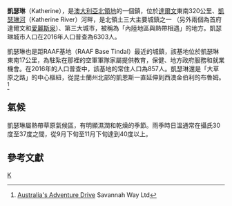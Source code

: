 {{Infobox Australian place
| type      = town
| name      = 凱瑟琳
| state     = nt
| image     = Main-Street-Katherine4888.jpg
| caption   = '''凱瑟琳''' <br/>北領地
| lga       = [[凱瑟琳鎮|凱瑟琳鎮]]
| coordinates = {{coord|14|28|0|S|132|16|0|E|display=inline,title}}
| postcode  = 0850, 0852
| est       = 1926
| pop       = 6,303
| pop_year = {{CensusAU|2016}}
| pop_footnotes = <ref name="census16">{{Census 2016 AUS|id=UCL714001 |name=Katherine (Urban Centre) |accessdate=18 December 2017 |quick=on}}</ref>
| elevation = 108
| maxtemp   = 34.2
| mintemp   = 20.2
| rainfall  = 1112.5
| stategov  = [[凱瑟琳選舉分區|凱瑟琳]]
| fedgov    = [[林吉阿里選區|林吉阿里]]
| dist1     = 318
| dir1      = S
| location1 = [[Darwin,_Northern_Territory|Darwin]]
| dist2     = 1185
| dir2      = N
| location2 = [[Alice_Springs,_Northern_Territory|Alice Springs]]
| dist3     = 516
| dir3      = E
| location3 = [[Kununurra,_Western_Australia|Kununurra]] ([[Western_Australia|WA]])
| dist4     = 273
| dir4      = N
| location4 = [[Daly_Waters,_Northern_Territory|Daly Waters]]
}}

'''凱瑟琳'''（Katherine），是[[澳大利亞|澳大利亞]][[北領地|北領地]]的一個鎮，位於[[達爾文_(澳洲)|達爾文]]東南320公里、[[凱瑟琳河|凱瑟琳河]]（Katherine River）河畔，是北領土三大主要城鎮之一 （另外兩個為首府達爾文和[[愛麗斯泉|愛麗斯泉]]）、第三大城市，被稱為「內陸地區與熱帶相遇」的地方。凱瑟琳城市人口在2016年人口普查為6303人。

凱瑟琳也是距RAAF基地（RAAF Base Tindal）最近的城鎮，該基地位於凱瑟琳東南17公里，為駐紮在那裡的空軍軍隊家屬提供教育，保健、地方政府服務和就業機會。在2016年的人口普查中，該基地的常住人口為857人。凱瑟琳還是「大草原之路」的中心樞紐，從昆士蘭州北部的凱恩斯一直延伸到西澳金伯利的布魯姆。<ref>[http://www.savannahway.com.au/ Australia's Adventure Drive] {{Wayback|url=http://www.savannahway.com.au/ |date=20200913022615 }} Savannah Way Ltd</ref>

==氣候==
凱瑟琳屬熱帶草原氣候區，有明顯濕潤和乾燥的季節。雨季時日溫通常在攝氏30度至37度之間，從9月下旬至11月下旬達到40度以上。

{{Weather box
|location = Katherine Aviation Museum
|metric first = Yes
|single line = Yes
|Jan record high C = 40.9
|Feb record high C = 39.0
|Mar record high C = 39.8
|Apr record high C = 38.3
|May record high C = 36.5 
|Jun record high C = 36.1
|Jul record high C = 36.0
|Aug record high C = 37.7
|Sep record high C = 40.5
|Oct record high C = 41.6
|Nov record high C = 43.1
|Dec record high C = 41.5
|year record high C = 43.1
|Jan high C = 34.6
|Feb high C = 33.9
|Mar high C = 34.2
|Apr high C = 34.0
|May high C = 32.1
|Jun high C = 30.1
|Jul high C = 30.4
|Aug high C = 32.3
|Sep high C = 35.8
|Oct high C = 37.7
|Nov high C = 37.7
|Dec high C = 35.9
|year high C = 34.0
|Jan low C = 24.2
|Feb low C = 23.9
|Mar low C = 23.1
|Apr low C = 20.8
|May low C = 16.8
|Jun low C = 13.8
|Jul low C = 13.0
|Aug low C = 14.6
|Sep low C = 20.1
|Oct low C = 23.7
|Nov low C = 24.6
|Dec low C = 24.5
|year low C = 20.3
|Jan record low C = 19.0
|Feb record low C = 18.7
|Mar record low C = 15.5
|Apr record low C = 9.8
|May record low C = 6.3
|Jun record low C = 3.8
|Jul record low C = 4.2
|Aug record low C = 4.0
|Sep record low C = 8.2
|Oct record low C = 13.3
|Nov record low C = 14.5
|Dec record low C = 19.3
|year record low C = 3.8
|precipitation colour = green
|Jan precipitation mm = 264.4
|Feb precipitation mm = 235.4
|Mar precipitation mm = 202.2
|Apr precipitation mm = 43.5
|May precipitation mm = 5.0
|Jun precipitation mm = 0.4
|Jul precipitation mm = 1.0
|Aug precipitation mm = 1.6
|Sep precipitation mm = 6.4
|Oct precipitation mm = 30.2
|Nov precipitation mm = 89.3
|Dec precipitation mm = 223.9
|year precipitation mm = 1141.8
|Jan precipitation days = 17.4
|Feb precipitation days = 16.6
|Mar precipitation days = 13.3
|Apr precipitation days = 3.6
|May precipitation days = 0.8
|Jun precipitation days = 0.3
|Jul precipitation days = 0.1
|Aug precipitation days = 0.2
|Sep precipitation days = 0.9
|Oct precipitation days = 3.7
|Nov precipitation days = 9.4
|Dec precipitation days = 15.2
|year precipitation days = 81.5
|Jan afthumidity = 57
|Feb afthumidity = 60
|Mar afthumidity = 51
|Apr afthumidity = 38
|May afthumidity = 34
|Jun afthumidity = 30
|Jul afthumidity = 27
|Aug afthumidity = 24
|Sep afthumidity = 24
|Oct afthumidity = 28
|Nov afthumidity = 38
|Dec afthumidity = 49
|year humidity = 38
|source 1 = <ref>{{cite web
| url = http://www.bom.gov.au/climate/averages/tables/cw_014903_All.shtml
| publisher = Bureau of Meteorology
| title = Climate statistics for Katherine
| accessdate = November 4, 2016
| archive-date = 2019-07-02
| archive-url = https://web.archive.org/web/20190702113110/http://www.bom.gov.au/climate/averages/tables/cw_014903_All.shtml
| dead-url = no
}}</ref>
|date= November 2016
}}

== 參考文獻 ==
{{Reflist}}

[[Category:北領地城市|K]]